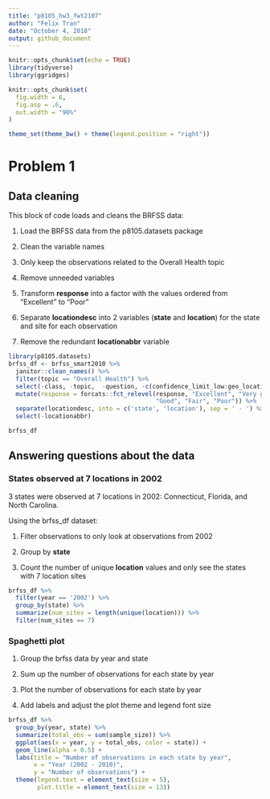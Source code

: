 ```yaml
---
title: "p8105_hw3_fwt2107"
author: "Felix Tran"
date: "October 4, 2018"
output: github_document
---
```


```r
knitr::opts_chunk$set(echo = TRUE)
library(tidyverse)
library(ggridges)

knitr::opts_chunk$set(
  fig.width = 6,
  fig.asp = .6,
  out.width = "90%"
)

theme_set(theme_bw() + theme(legend.position = "right"))
```

# Problem 1

## Data cleaning
This block of code loads and cleans the BRFSS data:

1. Load the BRFSS data from the p8105.datasets package

2. Clean the variable names

3. Only keep the observations related to the Overall Health topic

4. Remove unneeded variables

5. Transform **response** into a factor with the values ordered
from "Excellent" to "Poor"

6. Separate **locationdesc** into 2 variables (**state** and **location**) for 
the state and site for each observation

7. Remove the redundant **locationabbr** variable
```r
library(p8105.datasets)
brfss_df <- brfss_smart2010 %>% 
  janitor::clean_names() %>%
  filter(topic == "Overall Health") %>%
  select(-class, -topic,  -question, -c(confidence_limit_low:geo_location)) %>%
  mutate(response = forcats::fct_relevel(response, "Excellent", "Very good",
                                         "Good", "Fair", "Poor")) %>% 
  separate(locationdesc, into = c('state', 'location'), sep = ' - ') %>%
  select(-locationabbr)

brfss_df
```

## Answering questions about the data
### States observed at 7 locations in 2002
3 states were observed at 7 locations in 2002: Connecticut, Florida, and 
North Carolina.

Using the brfss_df dataset:

1. Filter observations to only look at observations from 2002

2. Group by **state**

3. Count the number of unique **location** values and only see the states with 7
location sites
```r
brfss_df %>% 
  filter(year == '2002') %>% 
  group_by(state) %>%
  summarize(num_sites = length(unique(location))) %>% 
  filter(num_sites == 7)
```


### Spaghetti plot
1. Group the brfss data by year and state

2. Sum up the number of observations for each state by year

3. Plot the number of observations for each state by year

4. Add labels and adjust the plot theme and legend font size
```r
brfss_df %>% 
  group_by(year, state) %>% 
  summarize(total_obs = sum(sample_size)) %>% 
  ggplot(aes(x = year, y = total_obs, color = state)) + 
  geom_line(alpha = 0.5) + 
  labs(title = "Number of observations in each state by year", 
       x = "Year (2002 - 2010)",
       y = "Number of observations") +
  theme(legend.text = element_text(size = 5),
        plot.title = element_text(size = 13))
```

